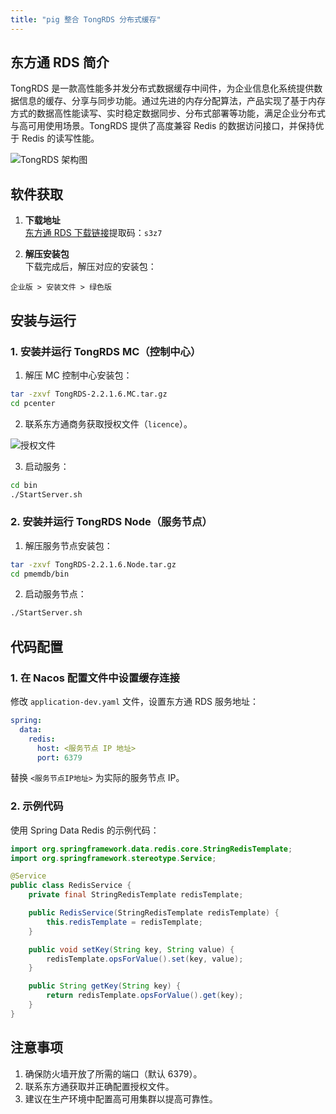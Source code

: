 ```yaml
---
title: "pig 整合 TongRDS 分布式缓存"
---
```


## 东方通 RDS 简介

TongRDS 是一款高性能多并发分布式数据缓存中间件，为企业信息化系统提供数据信息的缓存、分享与同步功能。通过先进的内存分配算法，产品实现了基于内存方式的数据高性能读写、实时稳定数据同步、分布式部署等功能，满足企业分布式与高可用使用场景。TongRDS 提供了高度兼容 Redis 的数据访问接口，并保持优于 Redis 的读写性能。

![TongRDS 架构图](/images/1732002366360-576be7e2-1696-48bd-b9ea-e1d2275b333e.png)

## 软件获取

1. **下载地址**  
[东方通 RDS 下载链接](https://pan.baidu.com/s/1ljBkdilh6GISM-dKLGQSLQ?pwd=s3z7)提取码：`s3z7`

2. **解压安装包**  
下载完成后，解压对应的安装包：

```plain
企业版 > 安装文件 > 绿色版
```

## 安装与运行

### 1. 安装并运行 TongRDS MC（控制中心）

1. 解压 MC 控制中心安装包：

```bash
tar -zxvf TongRDS-2.2.1.6.MC.tar.gz
cd pcenter
```

2. 联系东方通商务获取授权文件（`licence`）。  

![授权文件](/images/1732002416108-9824e84b-8297-4ba8-b02e-c4312578c88d.png)

3. 启动服务：

```bash
cd bin
./StartServer.sh
```

### 2. 安装并运行 TongRDS Node（服务节点）

1. 解压服务节点安装包：

```bash
tar -zxvf TongRDS-2.2.1.6.Node.tar.gz
cd pmemdb/bin
```

2. 启动服务节点：

```bash
./StartServer.sh
```

## 代码配置

### 1. 在 Nacos 配置文件中设置缓存连接

修改 `application-dev.yaml` 文件，设置东方通 RDS 服务地址：

```yaml
spring:
  data:
    redis:
      host: <服务节点 IP 地址>
      port: 6379
```

替换 `<服务节点IP地址>` 为实际的服务节点 IP。

### 2. 示例代码

使用 Spring Data Redis 的示例代码：

```java
import org.springframework.data.redis.core.StringRedisTemplate;
import org.springframework.stereotype.Service;

@Service
public class RedisService {
    private final StringRedisTemplate redisTemplate;

    public RedisService(StringRedisTemplate redisTemplate) {
        this.redisTemplate = redisTemplate;
    }

    public void setKey(String key, String value) {
        redisTemplate.opsForValue().set(key, value);
    }

    public String getKey(String key) {
        return redisTemplate.opsForValue().get(key);
    }
}
```

## 注意事项

1. 确保防火墙开放了所需的端口（默认 6379）。
2. 联系东方通获取并正确配置授权文件。
3. 建议在生产环境中配置高可用集群以提高可靠性。

